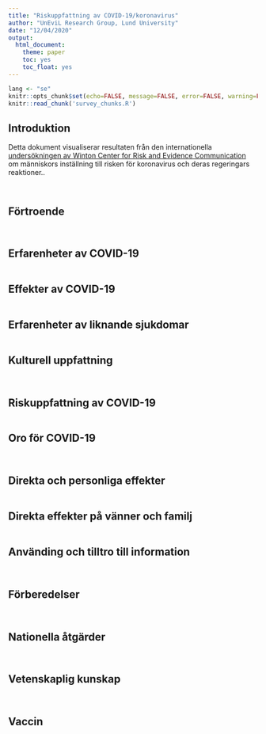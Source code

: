 ```yaml
---
title: "Riskuppfattning av COVID-19/koronavirus"
author: "UnEviL Research Group, Lund University"
date: "12/04/2020"
output: 
  html_document: 
    theme: paper
    toc: yes
    toc_float: yes
---
```


```r
lang <- "se"
knitr::opts_chunk$set(echo=FALSE, message=FALSE, error=FALSE, warning=FALSE, tidy=TRUE, tidy.opts=list(comment=FALSE))
knitr::read_chunk('survey_chunks.R')
```

## Introduktion

Detta dokument visualiserar resultaten från den internationella [undersökningen av Winton Center for Risk and Evidence Communication](https://www.cam.ac.uk/stories/wintoncovid1) om människors inställning till risken för koronavirus och deras regeringars reaktioner..

```r

```


```r

```

## Förtroende

```r

```


```r

```

## Erfarenheter av COVID-19

```r

```

## Effekter av COVID-19

```r

```

## Erfarenheter av liknande sjukdomar

```r

```

## Kulturell uppfattning

```r

```

```r

```

## Riskuppfattning av COVID-19

```r

```

## Oro för COVID-19

```r

```

```r

```

## Direkta och personliga effekter

```r

```

## Direkta effekter på vänner och familj

```r

```

## Använding och tilltro till information

```r

```

```r

```

## Förberedelser

```r

```

```r

```

## Nationella åtgärder

```r

```

```r

```

## Vetenskaplig kunskap

```r

```

```r

```

## Vaccin

```r

```
